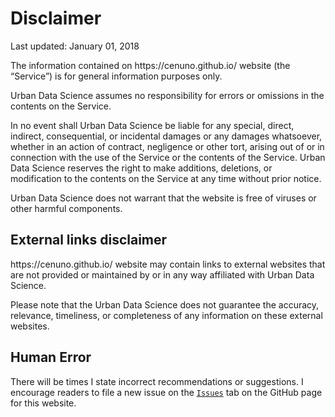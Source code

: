 <base target="_top"/>

# Disclaimer

Last updated: January 01, 2018

The information contained on https://cenuno.github.io/ website (the "Service")
is for general information purposes only.

Urban Data Science assumes no responsibility for errors or omissions in the
contents on the Service.

In no event shall Urban Data Science be liable for any special, direct,
indirect, consequential, or incidental damages or any damages whatsoever,
whether in an action of contract, negligence or other tort, arising out of or in connection with the use of the Service or the contents of the Service.
Urban Data Science reserves the right to make additions, deletions, or
modification to the contents on the Service at any time without prior notice.

Urban Data Science does not warrant that the website is free of viruses or
other harmful components.


## External links disclaimer

https://cenuno.github.io/ website may contain links to external websites that are not provided or maintained by or in any way affiliated with Urban Data Science.

Please note that the Urban Data Science does not guarantee the accuracy,
relevance, timeliness, or completeness of any information on these external
websites.

## Human Error

There will be times I state incorrect recommendations or suggestions. I encourage readers to file a new issue on the [`Issues`](https://github.com/cenuno/cenuno.github.io/issues) tab on the GitHub page for this website. 
